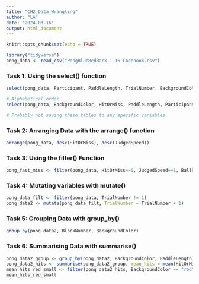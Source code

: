 ```yaml
---
title: "CH2_Data_Wrangling"
author: "LA"
date: "2024-03-16"
output: html_document
---
```


```r
knitr::opts_chunk$set(echo = TRUE)

library("tidyverse")
pong_data <- read_csv("PongBlueRedBack 1-16 Codebook.csv")
```

### Task 1: Using the select() function
```r
select(pong_data, Participant, PaddleLength, TrialNumber, BackgroundColor, HitOrMiss)

# Alphabetical order. 
select(pong_data, BackgroundColor, HitOrMiss, PaddleLength, Participant, TrialNumber)

# Probably not saving these tables to any specific variables. 
```
### Task 2: Arranging Data with the arrange() function
```r
arrange(pong_data, desc(HitOrMiss), desc(JudgedSpeed))
```
### Task 3: Using the filter() Function
```r

pong_fast_miss <- filter(pong_data, HitOrMiss==0, JudgedSpeed==1, BallSpeed %in% c(2, 4, 5, 7))

```

### Task 4: Mutating variables with mutate()
```r
pong_data_filt <- filter(pong_data, TrialNumber != 1)
pong_data2 <- mutate(pong_data_filt, TrialNumber = TrialNumber + 1)

```

### Task 5: Grouping Data with group_by()
```r
group_by(pong_data2, BlockNumber, BackgroundColor)

```
### Task 6: Summarising Data with summarise()
```r
pong_data2_group <- group_by(pong_data2, BackgroundColor, PaddleLength)
pong_data2_hits <- summarise(pong_data2_group, mean_hits = mean(HitOrMiss))
mean_hits_red_small <- filter(pong_data2_hits, BackgroundColor == "red", PaddleLength == 50)
mean_hits_red_small

```



